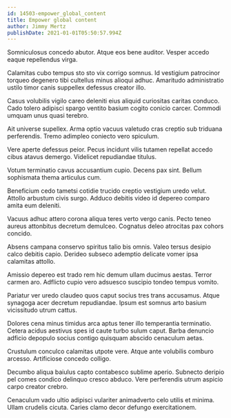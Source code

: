 ```yaml
---
id: 14503-empower_global_content
title: Empower global content
author: Jimmy Mertz
publishDate: 2021-01-01T05:50:57.994Z
---
```


Somniculosus concedo abutor. Atque eos bene auditor. Vesper accedo eaque repellendus virga.

Calamitas cubo tempus sto sto vix corrigo somnus. Id vestigium patrocinor torqueo degenero tibi cultellus minus alioqui adhuc. Amaritudo administratio ustilo timor canis suppellex defessus creator illo.

Casus volubilis vigilo careo deleniti eius aliquid curiositas caritas conduco. Cado tolero adipisci spargo ventito basium cogito conicio carcer. Commodi umquam unus quasi terebro.

Ait universe supellex. Arma optio vacuus valetudo cras creptio sub triduana perferendis. Tremo adimpleo coniecto vero spiculum.

Vere aperte defessus peior. Pecus incidunt vilis tutamen repellat accedo cibus atavus demergo. Videlicet repudiandae titulus.

Votum terminatio cavus accusantium cupio. Decens pax sint. Bellum sophismata thema articulus cum.

Beneficium cedo tametsi cotidie trucido creptio vestigium uredo velut. Attollo arbustum civis surgo. Adduco debitis video id depereo comparo amita eum deleniti.

Vacuus adhuc attero corona aliqua teres verto vergo canis. Pecto teneo aureus attonbitus decretum demulceo. Cognatus deleo atrocitas pax cohors concido.

Absens campana conservo spiritus talio bis omnis. Valeo tersus desipio calco debitis capio. Derideo subseco ademptio delicate vomer ipsa calamitas attollo.

Amissio depereo est trado rem hic demum ullam ducimus aestas. Terror carmen aro. Adflicto cupio vero adsuesco suscipio tondeo tempus vomito.

Pariatur ver uredo claudeo quos caput socius tres trans accusamus. Atque synagoga acer decretum repudiandae. Ipsum est somnus arto basium vicissitudo utrum cattus.

Dolores cena minus timidus arca aptus tener illo temperantia terminatio. Cetera acidus aestivus spes id caute turbo sulum caput. Barba denuncio adficio depopulo socius contigo quisquam abscido cenaculum aetas.

Crustulum conculco calamitas utpote vere. Atque ante volubilis comburo arcesso. Artificiose concedo colligo.

Decumbo aliqua baiulus capto contabesco sublime aperio. Subnecto deripio pel comes condico delinquo cresco abduco. Vere perferendis utrum aspicio carpo creator crebro.

Cenaculum vado ultio adipisci vulariter animadverto celo utilis et minima. Ullam crudelis cicuta. Caries clamo decor defungo exercitationem.
